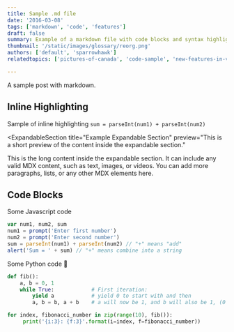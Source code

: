 ```yaml
---
title: Sample .md file
date: '2016-03-08'
tags: ['markdown', 'code', 'features']
draft: false
summary: Example of a markdown file with code blocks and syntax highlighting
thumbnail: '/static/images/glossary/reorg.png'
authors: ['default', 'sparrowhawk']
relatedtopics: ['pictures-of-canada', 'code-sample', 'new-features-in-v1']

---
```


A sample post with markdown.

## Inline Highlighting

Sample of inline highlighting `sum = parseInt(num1) + parseInt(num2)`

<ExpandableSection
  title="Example Expandable Section"
  preview="This is a short preview of the content inside the expandable section."
>
  <p>
    This is the long content inside the expandable section. It can include any
    valid MDX content, such as text, images, or videos.
    You can add more paragraphs, lists, or any other MDX elements here.
  </p>
</ExpandableSection>

## Code Blocks

Some Javascript code

```javascript
var num1, num2, sum
num1 = prompt('Enter first number')
num2 = prompt('Enter second number')
sum = parseInt(num1) + parseInt(num2) // "+" means "add"
alert('Sum = ' + sum) // "+" means combine into a string
```

Some Python code 🐍

```python
def fib():
    a, b = 0, 1
    while True:            # First iteration:
        yield a            # yield 0 to start with and then
        a, b = b, a + b    # a will now be 1, and b will also be 1, (0 + 1)

for index, fibonacci_number in zip(range(10), fib()):
     print('{i:3}: {f:3}'.format(i=index, f=fibonacci_number))
```
